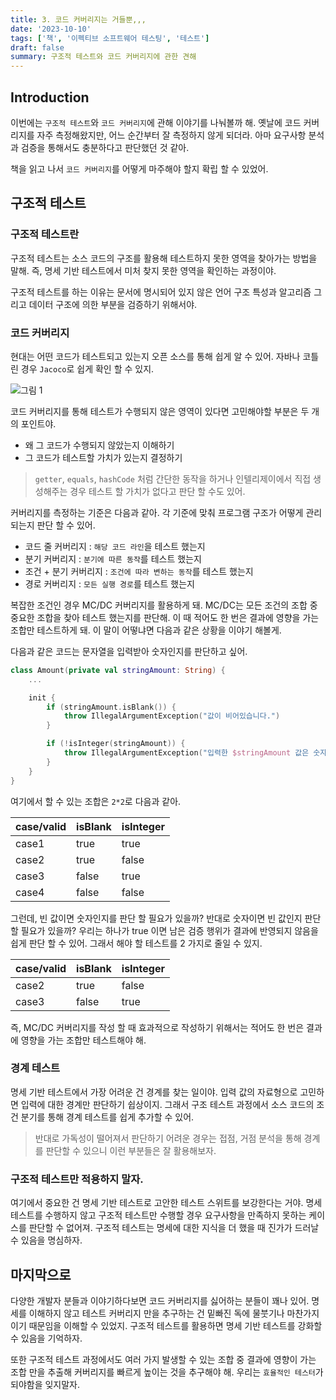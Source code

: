 ```yaml
---
title: 3. 코드 커버리지는 거들뿐,,,
date: '2023-10-10'
tags: ['책', '이펙티브 소프트웨어 테스팅', '테스트']
draft: false
summary: 구조적 테스트와 코드 커버리지에 관한 견해
---
```


## Introduction

이번에는 `구조적 테스트`와 `코드 커버리지`에 관해 이야기를 나눠볼까 해.
옛날에 코드 커버리지를 자주 측정해왔지만, 어느 순간부터 잘 측정하지 않게 되더라.
아마 요구사항 분석과 검증을 통해서도 충분하다고 판단했던 것 같아.

책을 읽고 나서 `코드 커버리지`를 어떻게 마주해야 할지 확립 할 수 있었어.

<TOCInline toc={props.toc} exclude="Introduction" />

## 구조적 테스트

### 구조적 테스트란

구조적 테스트는 소스 코드의 구조를 활용해 테스트하지 못한 영역을 찾아가는 방법을 말해.
즉, 명세 기반 테스트에서 미처 찾지 못한 영역을 확인하는 과정이야.

구조적 테스트를 하는 이유는 문서에 명시되어 있지 않은 언어 구조 특성과 알고리즘 그리고 데이터 구조에 의한 부분을 검증하기 위해서야.

### 코드 커버리지

현대는 어떤 코드가 테스트되고 있는지 오픈 소스를 통해 쉽게 알 수 있어. 자바나 코틀린 경우 `Jacoco`로 쉽게 확인 할 수 있지.

![그림 1](/static/images/effective-software-testing-3/1.png)

코드 커버리지를 통해 테스트가 수행되지 않은 영역이 있다면 고민해야할 부분은 두 개의 포인트야.

- 왜 그 코드가 수행되지 않았는지 이해하기
- 그 코드가 테스트할 가치가 있는지 결정하기

> `getter`, `equals`, `hashCode` 처럼 간단한 동작을 하거나 인텔리제이에서 직접 생성해주는 경우 테스트 할 가치가 없다고 판단 할 수도 있어.

커버리지를 측정하는 기준은 다음과 같아. 각 기준에 맞춰 프로그램 구조가 어떻게 관리되는지 판단 할 수 있어.

- 코드 줄 커버리지 : `해당 코드 라인`을 테스트 했는지
- 분기 커버리지 : `분기에 따른 동작`를 테스트 했는지
- 조건 + 분기 커버리지 : `조건에 따라 변하는 동작`를 테스트 했는지
- 경로 커버리지 : `모든 실행 경로`를 테스트 했는지

복잡한 조건인 경우 MC/DC 커버리지를 활용하게 돼. MC/DC는 모든 조건의 조합 중 중요한 조합을 찾아 테스트 했는지를 판단해.
이 때 적어도 한 번은 결과에 영향을 가는 조합만 테스트하게 돼.
이 말이 어떻냐면 다음과 같은 상황을 이야기 해볼게.

다음과 같은 코드는 문자열을 입력받아 숫자인지를 판단하고 싶어.

```kotlin
class Amount(private val stringAmount: String) {
    ...

    init {
        if (stringAmount.isBlank()) {
            throw IllegalArgumentException("값이 비어있습니다.")
        }

        if (!isInteger(stringAmount)) {
            throw IllegalArgumentException("입력한 $stringAmount 값은 숫자여야 합니다.")
        }
    }
}
```

여기에서 할 수 있는 조합은 `2*2`로 다음과 같아.

| case/valid | isBlank | isInteger |
|:-----------|:--------|:----------|
| case1      | true    | true      |
| case2      | true    | false     |
| case3      | false   | true      |
| case4      | false   | false     |

그런데, 빈 값이면 숫자인지를 판단 할 필요가 있을까? 반대로 숫자이면 빈 값인지 판단 할 필요가 있을까?
우리는 하나가 true 이면 남은 검증 행위가 결과에 반영되지 않음을 쉽게 판단 할 수 있어.
그래서 해야 할 테스트를 2 가지로 줄일 수 있지.

| case/valid | isBlank | isInteger |
|:-----------|:--------|:----------|
| case2      | true    | false     |
| case3      | false   | true      |

즉, MC/DC 커버리지를 작성 할 때 효과적으로 작성하기 위해서는 적어도 한 번은 결과에 영향을 가는 조합만 테스트해야 해.

### 경계 테스트

명세 기반 테스트에서 가장 어려운 건 경계를 찾는 일이야.
입력 값의 자료형으로 고민하면 입력에 대한 경계만 판단하기 쉽상이지.
그래서 구조 테스트 과정에서 소스 코드의 조건 분기를 통해 경계 테스트를 쉽게 추가할 수 있어.

> 반대로 가독성이 떨어져서 판단하기 어려운 경우는 접점, 거점 분석을 통해 경계를 판단할 수 있으니 이런 부분들은 잘 활용해보자.

### 구조적 테스트만 적용하지 말자.

여기에서 중요한 건 명세 기반 테스트로 고안한 테스트 스위트를 보강한다는 거야.
명세 테스트를 수행하지 않고 구조적 테스트만 수행할 경우 요구사항을 만족하지 못하는 케이스를 판단할 수 없어져.
구조적 테스트는 명세에 대한 지식을 더 했을 때 진가가 드러날 수 있음을 명심하자.

## 마지막으로

다양한 개발자 분들과 이야기하다보면 코드 커버리지를 싫어하는 분들이 꽤나 있어.
명세를 이해하지 않고 테스트 커버리지 만을 추구하는 건 밑빠진 독에 물붓기나 마찬가지이기 때문임을 이해할 수 있었지.
구조적 테스트를 활용하면 명세 기반 테스트를 강화할 수 있음을 기억하자.

또한 구조적 테스트 과정에서도 여러 가지 발생할 수 있는 조합 중 결과에 영향이 가는 조합 만을 추출해 커버리지를 빠르게 높이는 것을 추구해야 해.
우리는 `효율적인 테스터`가 되야함을 잊지말자.
